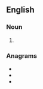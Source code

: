 ==English==

===Noun===
{{head|en|noun plural form}}

# {{plural of|brane|lang=en}}

===Anagrams===
* {{l|en|barens}}
* {{l|en|Barnes}}
* {{l|en|brasen}}